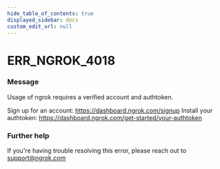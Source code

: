 ```yaml
---
hide_table_of_contents: true
displayed_sidebar: docs
custom_edit_url: null
---
```



# ERR_NGROK_4018

### Message

Usage of ngrok requires a verified account and authtoken.

Sign up for an account: https://dashboard.ngrok.com/signup
Install your authtoken: https://dashboard.ngrok.com/get-started/your-authtoken

### Further help

If you're having trouble resolving this error, please reach out to [support@ngrok.com](mailto:support@ngrok.com?subject=Help%20with%20ERR_NGROK_4018)

<ErrorDetails error="err_ngrok_4018" />
